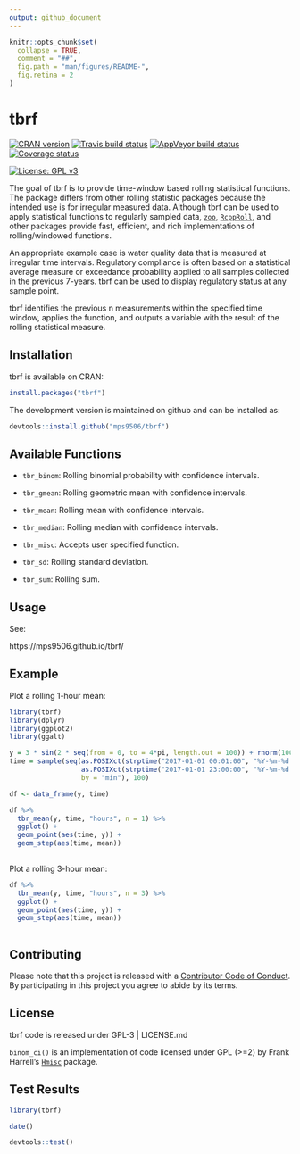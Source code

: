 ```yaml
---
output: github_document
---
```


<!-- README.md is generated from README.Rmd. Please edit that file -->

```r
knitr::opts_chunk$set(
  collapse = TRUE,
  comment = "##",
  fig.path = "man/figures/README-",
  fig.retina = 2
)
```

# tbrf
[![CRAN version](https://www.r-pkg.org/badges/version/tbrf)](https://CRAN.R-project.org/package=tbrf)
[![Travis build status](https://travis-ci.org/mps9506/tbrf.svg?branch=master)](https://travis-ci.org/mps9506/tbrf)
[![AppVeyor build status](https://ci.appveyor.com/api/projects/status/github/mps9506/tbrf?branch=master&svg=true)](https://ci.appveyor.com/project/mps9506/tbrf)
[![Coverage status](https://codecov.io/gh/mps9506/tbrf/branch/master/graph/badge.svg)](https://codecov.io/github/mps9506/tbrf?branch=master)
 
[![License: GPL v3](https://img.shields.io/badge/License-GPL%20v3-blue.svg)](https://www.gnu.org/licenses/gpl-3.0)
 
The goal of tbrf is to provide time-window based rolling statistical functions. The package differs from other rolling statistic packages because the intended use is for irregular measured data. Although tbrf can be used to apply statistical functions to regularly sampled data, [`zoo`](https://CRAN.R-project.org/package=zoo), [`RcppRoll`](https://cran.r-project.org/package=RcppRoll), and other packages provide fast, efficient, and rich implementations of rolling/windowed functions.

An appropriate example case is water quality data that is measured at irregular time intervals. Regulatory compliance is often based on a statistical average measure or exceedance probability applied to all samples collected in the previous 7-years. tbrf can be used to display regulatory status at any sample point.

tbrf identifies the previous n measurements within the specified time window, applies the function, and outputs a variable with the result of the rolling statistical measure.

## Installation

tbrf is available on CRAN:
```r
install.packages("tbrf")
```


The development version is maintained on github and can be installed as:

``` r
devtools::install.github("mps9506/tbrf")
```

## Available Functions

- `tbr_binom`: Rolling binomial probability with confidence intervals.

- `tbr_gmean`: Rolling geometric mean with confidence intervals.

- `tbr_mean`: Rolling mean with confidence intervals.

- `tbr_median`: Rolling median with confidence intervals.

- `tbr_misc`: Accepts user specified function.

- `tbr_sd`: Rolling standard deviation.

- `tbr_sum`: Rolling sum.

## Usage

See:

https://mps9506.github.io/tbrf/

## Example

Plot a rolling 1-hour mean:

```r
library(tbrf)
library(dplyr)
library(ggplot2)
library(ggalt)

y = 3 * sin(2 * seq(from = 0, to = 4*pi, length.out = 100)) + rnorm(100)
time = sample(seq(as.POSIXct(strptime("2017-01-01 00:01:00", "%Y-%m-%d %H:%M:%S")),
                  as.POSIXct(strptime("2017-01-01 23:00:00", "%Y-%m-%d %H:%M:%S")),
                  by = "min"), 100)

df <- data_frame(y, time)

df %>%
  tbr_mean(y, time, "hours", n = 1) %>%
  ggplot() +
  geom_point(aes(time, y)) +
  geom_step(aes(time, mean))
  
```


Plot a rolling 3-hour mean:

```r
df %>%
  tbr_mean(y, time, "hours", n = 3) %>%
  ggplot() +
  geom_point(aes(time, y)) +
  geom_step(aes(time, mean))
  
```

## Contributing

Please note that this project is released with a [Contributor Code of Conduct](https://github.com/mps9506/tbrf/blob/master/CODE_OF_CONDUCT.md).
By participating in this project you agree to abide by its terms.

## License

tbrf code is released under GPL-3 | LICENSE.md

`binom_ci()` is an implementation of code licensed under GPL (>=2) by Frank Harrell's [`Hmisc`](https://github.com/harrelfe/Hmisc) package.

## Test Results

```r
library(tbrf)

date()

devtools::test()
```

